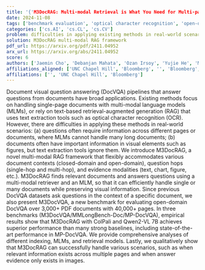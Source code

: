 ```yaml
---
title: '{'M3DocRAG: Multi-modal Retrieval is What You Need for Multi-page Multi-document Understanding'}'
date: 2024-11-08
tags: ['benchmark evaluation', 'optical character recognition', 'open-domain DocVQA', 'multi-modal RAG framework', 'indexing', 'retrieval models', 'Document visual question answering', 'multi-modal language models', 'text-based retrieval-augmented generation']
categories: ['cs.AI', 'cs.CL', 'cs.CV']
problem: difficulties in applying existing methods in real-world scenarios
solution: M3DocRAG multi-modal RAG framework
pdf_url: https://arxiv.org/pdf/2411.04952
arx_url: https://arxiv.org/abs/2411.04952
score: 6
authors: ['Jaemin Cho', 'Debanjan Mahata', 'Ozan Irsoy', 'Yujie He', 'Mohit Bansal', 'Ozan İrsoy']
affiliations_aligned: ['UNC Chapel Hill', 'Bloomberg', '', 'Bloomberg', 'UNC Chapel Hill', 'Bloomberg']
affiliations: ['', 'UNC Chapel Hill', 'Bloomberg']
---
```



Document visual question answering (DocVQA) pipelines that answer questions from documents have broad applications. Existing methods focus on handling single-page documents with multi-modal language models (MLMs), or rely on text-based retrieval-augmented generation (RAG) that uses text extraction tools such as optical character recognition (OCR). However, there are difficulties in applying these methods in real-world scenarios: (a) questions often require information across different pages or documents, where MLMs cannot handle many long documents; (b) documents often have important information in visual elements such as figures, but text extraction tools ignore them. We introduce M3DocRAG, a novel multi-modal RAG framework that flexibly accommodates various document contexts (closed-domain and open-domain), question hops (single-hop and multi-hop), and evidence modalities (text, chart, figure, etc.). M3DocRAG finds relevant documents and answers questions using a multi-modal retriever and an MLM, so that it can efficiently handle single or many documents while preserving visual information. Since previous DocVQA datasets ask questions in the context of a specific document, we also present M3DocVQA, a new benchmark for evaluating open-domain DocVQA over 3,000+ PDF documents with 40,000+ pages. In three benchmarks (M3DocVQA/MMLongBench-Doc/MP-DocVQA), empirical results show that M3DocRAG with ColPali and Qwen2-VL 7B achieves superior performance than many strong baselines, including state-of-the-art performance in MP-DocVQA. We provide comprehensive analyses of different indexing, MLMs, and retrieval models. Lastly, we qualitatively show that M3DocRAG can successfully handle various scenarios, such as when relevant information exists across multiple pages and when answer evidence only exists in images.